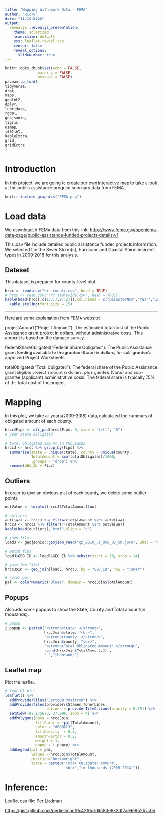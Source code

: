 ```yaml
---
title: "Mapping With more Data - FEMA"
author: "Ricky"
date: "11/10/2020"
output:
  revealjs::revealjs_presentation:
    theme: solarized
    transition: default
    css: leaflet-reveal.css
    center: false
    reveal_options:
      slideNumber: true
---
```


```r
knitr::opts_chunk$set(echo = FALSE, 
               warning = FALSE,
               message = FALSE)
pacman::p_load(
tidyverse,
drat,
maps,
ggplot2,
dplyr,
lubridate,
rgdal,
geojsonio,
tigris,
usmap,
leaflet,
kableExtra,
grid,
gridExtra
)
```
# Introduction
In this project, we are going to create our own interactive map to take a look at the public assistance program summary data from FEMA. 
```r
knitr::include_graphics("FEMA.png")
```

# Load data

We downloaded FEMA data from this link: <a href="https://www.fema.gov/openfema-data-page/public-assistance-funded-projects-details-v1">https://www.fema.gov/openfema-data-page/public-assistance-funded-projects-details-v1</a>

This .csv file include detailed public assistance funded projects information. We selected the the Sever Storm(s), Hurricane and Coastal Storm incident-types in 2009-2018 for this analysis.

## Dateset

This dataset is prepared for county-level plot.

```r
hrcc <- read.csv("hrc_county.csv", head = TRUE)
# hrcs <- read.csv("hrc_statewide.csv", head = TRUE)
kable(head(hrcc[,c(1:3,7,9:12)]),col.names = c("DisasterNum","Year","Incident","State","County","ProjectAmount","FederalShareObligated","ToatlObligated"),"html",align = "c") %>%
  kable_styling(font_size = 15)
```

----

Here are some explanation from FEMA website:

projectAmount("Project Amount"): The estimated total cost of the Public Assistance grant project in dollars, without administrative costs. This amount is based on the damage survey.

federalShareObligated("Federal Share Obligated"): The Public Assistance grant funding available to the grantee (State) in dollars, for sub-grantee's approved Project Worksheets.

totalObligated("Total Obligated"): The federal share of the Public Assistance grant eligible project amount in dollars, plus grantee (State) and sub-grantee (applicant) administrative costs. The federal share is typically 75% of the total cost of the project.


# Mapping

In this plot, we take all years(2009-2018) data, calculated the summary of obligated amount of each county.
```r

hrcc$Fips <- str_pad(hrcc$Fips, 5, side = "left", "0")
# year state obligated
```

```r
# total obligated amount in thousands
hrccJ <- hrcc %>% group_by(Fips) %>% 
  summarise(state = unique(state), county = unique(county), 
            TotalAmount = sum(totalObligated)/1000,
            .groups = "drop") %>%
  rename(GEO_ID = Fips)
```

## Outliers

In order to give an obvious plot of each county, we delete some outlier points.
```r
outValue <- boxplot(hrccJ$TotalAmount)$out
```

```r
# outliers
outliers <- hrccJ %>% filter(TotalAmount %in% outValue)
hrccJ <- hrccJ %>% filter(!(TotalAmount %in% outValue))
kable(head(outliers),"html",align = "c")
```

```r
# json file
loadJ <- geojsonio::geojson_read("gz_2010_us_050_00_5m.json", what = "sp")

# match fips
loadJ$GEO_ID <- loadJ$GEO_ID %>% substr(start = 10, stop = 14)

# join two files
hrccJoin <- geo_join(loadJ, hrccJ, by = "GEO_ID", how = "inner")

# color pal
pal <- colorNumeric("Blues", domain = hrccJoin$TotalAmount)
```

## Popups
Also add some popups to show the State, County and Total amount(in thousands).
```r
# popup 
i_popup <- paste0("<strong>State: </strong>", 
                  hrccJoin$state, "<br>", 
                  "<strong>County: </strong>", 
                  hrccJoin$county, "<br>", 
                  "<strong>Total Obligated Amount: </strong>",
                  round(hrccJoin$TotalAmount,2) ,
                  " ","thousands") 
```

## Leaflet map
Plot the leaflet.
```r
# leaflet plot
leaflet() %>% 
  addProviderTiles("CartoDB.Positron") %>%
  addProviderTiles(providers$Stamen.TonerLines,
                   options = providerTileOptions(opacity = 0.75)) %>%
  setView(-89.275673, 37.098, zoom = 4) %>%
  addPolygons(data = hrccJoin,
              fillColor = ~pal(TotalAmount), 
              color = "#BDBDC3",
              fillOpacity  = 0.5, 
              smoothFactor = 0.2,
              weight = 1,
              popup = i_popup) %>%
  addLegend(pal = pal,
            values = hrccJoin$TotalAmount,
            position="bottomright",
            title = paste0("Total Obligated Amount",
                           '<br>',"in thousands (2009-2018)"))
```

# Inference: 
Leaflet css file: Per Liedman

<a href="https://gist.github.com/perliedman/9d42f6d1d6583e882df7ae9e95252c0d">https://gist.github.com/perliedman/9d42f6d1d6583e882df7ae9e95252c0d</a> 
